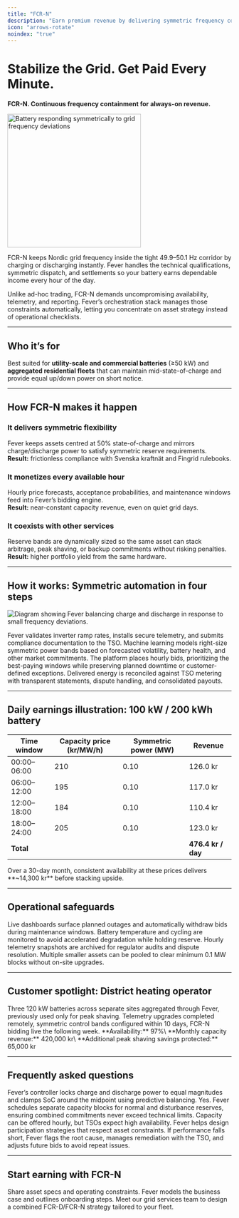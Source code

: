 ```yaml
---
title: "FCR-N"
description: "Earn premium revenue by delivering symmetric frequency containment with Fever’s automated control platform."
icon: "arrows-rotate"
noindex: "true"
---
```


# Stabilize the Grid. Get Paid Every Minute.

**FCR-N. Continuous frequency containment for always-on revenue.**

<img
  src="/images/hero-dark.png"
  alt="Battery responding symmetrically to grid frequency deviations"
  noZoom={true}
  height="300"
  className="rounded-xl"
/>

FCR-N keeps Nordic grid frequency inside the tight 49.9–50.1 Hz corridor by charging or discharging instantly. Fever handles the technical qualifications, symmetric dispatch, and settlements so your battery earns dependable income every hour of the day.

Unlike ad-hoc trading, FCR-N demands uncompromising availability, telemetry, and reporting. Fever’s orchestration stack manages those constraints automatically, letting you concentrate on asset strategy instead of operational checklists.

---

## Who it’s for

Best suited for **utility-scale and commercial batteries** (≥50 kW) and **aggregated residential fleets** that can maintain mid-state-of-charge and provide equal up/down power on short notice.

---

## How FCR-N makes it happen

### It delivers symmetric flexibility
Fever keeps assets centred at 50% state-of-charge and mirrors charge/discharge power to satisfy symmetric reserve requirements.\
**Result:** frictionless compliance with Svenska kraftnät and Fingrid rulebooks.

### It monetizes every available hour
Hourly price forecasts, acceptance probabilities, and maintenance windows feed into Fever’s bidding engine.\
**Result:** near-constant capacity revenue, even on quiet grid days.

### It coexists with other services
Reserve bands are dynamically sized so the same asset can stack arbitrage, peak shaving, or backup commitments without risking penalties.\
**Result:** higher portfolio yield from the same hardware.

---

## How it works: Symmetric automation in four steps

![Diagram showing Fever balancing charge and discharge in response to small frequency deviations.](/images/hero-dark.png)

<Steps>
  <Step title="Qualification & telemetry">
    Fever validates inverter ramp rates, installs secure telemetry, and submits compliance documentation to the TSO.
  </Step>
  <Step title="Dynamic banding">
    Machine learning models right-size symmetric power bands based on forecasted volatility, battery health, and other market commitments.
  </Step>
  <Step title="Bid execution">
    The platform places hourly bids, prioritizing the best-paying windows while preserving planned downtime or customer-defined exceptions.
  </Step>
  <Step title="Automated settlement">
    Delivered energy is reconciled against TSO metering with transparent statements, dispute handling, and consolidated payouts.
  </Step>
</Steps>

---

## Daily earnings illustration: 100 kW / 200 kWh battery

| Time window | Capacity price (kr/MW/h) | Symmetric power (MW) | Revenue |
| ----------- | ------------------------ | -------------------- | ------- |
| 00:00–06:00 | 210 | 0.10 | 126.0 kr |
| 06:00–12:00 | 195 | 0.10 | 117.0 kr |
| 12:00–18:00 | 184 | 0.10 | 110.4 kr |
| 18:00–24:00 | 205 | 0.10 | 123.0 kr |
| **Total** |  |  | **476.4 kr / day** |

<tip>
  Over a 30-day month, consistent availability at these prices delivers **~14,300 kr** before stacking upside.
</tip>

---

## Operational safeguards

<CardGroup cols={2}>
  <Card title="Availability tracking" icon="calendar-check">
    Live dashboards surface planned outages and automatically withdraw bids during maintenance windows.
  </Card>
  <Card title="Thermal management" icon="temperature-half">
    Battery temperature and cycling are monitored to avoid accelerated degradation while holding reserve.
  </Card>
  <Card title="Settlement assurance" icon="file-lines">
    Hourly telemetry snapshots are archived for regulator audits and dispute resolution.
  </Card>
  <Card title="Fleet aggregation" icon="layer-group">
    Multiple smaller assets can be pooled to clear minimum 0.1 MW blocks without on-site upgrades.
  </Card>
</CardGroup>

---

## Customer spotlight: District heating operator

<Steps>
  <Step title="Portfolio">
    Three 120 kW batteries across separate sites aggregated through Fever, previously used only for peak shaving.
  </Step>
  <Step title="Implementation">
    Telemetry upgrades completed remotely, symmetric control bands configured within 10 days, FCR-N bidding live the following week.
  </Step>
  <Step title="Results">
    **Availability:** 97%\
    **Monthly capacity revenue:** 420,000 kr\
    **Additional peak shaving savings protected:** 65,000 kr
  </Step>
</Steps>

---

## Frequently asked questions

<AccordionGroup>
  <Accordion title="How is symmetric capacity enforced?">
    Fever’s controller locks charge and discharge power to equal magnitudes and clamps SoC around the midpoint using predictive balancing.
  </Accordion>
  <Accordion title="Can FCR-N run alongside FCR-D?">
    Yes. Fever schedules separate capacity blocks for normal and disturbance reserves, ensuring combined commitments never exceed technical limits.
  </Accordion>
  <Accordion title="What’s the minimum commitment period?">
    Capacity can be offered hourly, but TSOs expect high availability. Fever helps design participation strategies that respect asset constraints.
  </Accordion>
  <Accordion title="How are penalties handled?">
    If performance falls short, Fever flags the root cause, manages remediation with the TSO, and adjusts future bids to avoid repeat issues.
  </Accordion>
</AccordionGroup>

---

## Start earning with FCR-N

<CardGroup cols={2}>
  <Card title="Assess eligibility" icon="clipboard-check" href="/get-started">
    Share asset specs and operating constraints. Fever models the business case and outlines onboarding steps.
  </Card>
  <Card title="Book a workshop" icon="handshake" href="/contact">
    Meet our grid services team to design a combined FCR-D/FCR-N strategy tailored to your fleet.
  </Card>
</CardGroup>
